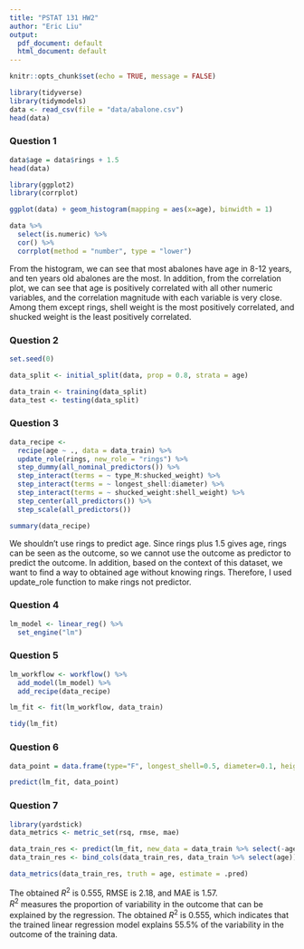 ```yaml
---
title: "PSTAT 131 HW2"
author: "Eric Liu"
output:
  pdf_document: default
  html_document: default
---
```


```r
knitr::opts_chunk$set(echo = TRUE, message = FALSE)
```

```r
library(tidyverse)
library(tidymodels)
data <- read_csv(file = "data/abalone.csv")
head(data)
```

### Question 1

```r
data$age = data$rings + 1.5
head(data)
```
```r
library(ggplot2)
library(corrplot)

ggplot(data) + geom_histogram(mapping = aes(x=age), binwidth = 1)

data %>% 
  select(is.numeric) %>% 
  cor() %>% 
  corrplot(method = "number", type = "lower")
```

From the histogram, we can see that most abalones have age in 8-12 years, and ten years old abalones are the most. In addition, from the correlation plot, we can see that age is positively correlated with all other numeric variables, and the correlation magnitude with each variable is very close. Among them except rings, shell weight is the most positively correlated, and shucked weight is the least positively correlated. 

### Question 2

```r
set.seed(0)

data_split <- initial_split(data, prop = 0.8, strata = age)

data_train <- training(data_split)
data_test <- testing(data_split)
```

### Question 3

```r
data_recipe <- 
  recipe(age ~ ., data = data_train) %>%
  update_role(rings, new_role = "rings") %>%
  step_dummy(all_nominal_predictors()) %>%
  step_interact(terms = ~ type_M:shucked_weight) %>%
  step_interact(terms = ~ longest_shell:diameter) %>%
  step_interact(terms = ~ shucked_weight:shell_weight) %>%
  step_center(all_predictors()) %>%
  step_scale(all_predictors())

summary(data_recipe)
```

We shouldn't use rings to predict age. Since rings plus 1.5 gives age, rings can be seen as the outcome, so we cannot use the outcome as predictor to predict the outcome. In addition, based on the context of this dataset, we want to find a way to obtained age without knowing rings. Therefore, I used update_role function to make rings not predictor. 

### Question 4

```r
lm_model <- linear_reg() %>% 
  set_engine("lm")
```

### Question 5

```r
lm_workflow <- workflow() %>%
  add_model(lm_model) %>%
  add_recipe(data_recipe)

lm_fit <- fit(lm_workflow, data_train)

tidy(lm_fit)
```

### Question 6

```r
data_point = data.frame(type="F", longest_shell=0.5, diameter=0.1, height=0.3, whole_weight=4, shucked_weight=1, viscera_weight=2, shell_weight=1, rings = 0)

predict(lm_fit, data_point)
```

### Question 7

```r
library(yardstick)
data_metrics <- metric_set(rsq, rmse, mae)

data_train_res <- predict(lm_fit, new_data = data_train %>% select(-age))
data_train_res <- bind_cols(data_train_res, data_train %>% select(age))

data_metrics(data_train_res, truth = age, estimate = .pred)
```

The obtained $R^2$ is 0.555, RMSE is 2.18, and MAE is 1.57. \
$R^2$ measures the proportion of variability in the outcome that can be explained by the regression. The obtained $R^2$ is 0.555, which indicates that the trained linear regression model explains 55.5% of the variability in the outcome of the training data. 